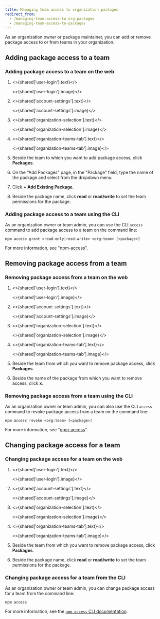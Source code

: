 ```yaml
---
title: Managing team access to organization packages
redirect_from:
  - /managing-team-access-to-org-packages
  - /managing-team-access-to-packages
---
```



As an organization owner or package maintainer, you can add or remove package access to or from teams in your organization.

## Adding package access to a team

### Adding package access to a team on the web

1. <>{shared['user-login'].text}</>

   <>{shared['user-login'].image}</>

2. <>{shared['account-settings'].text}</>

   <>{shared['account-settings'].image}</>

3. <>{shared['organization-selection'].text}</>

   <>{shared['organization-selection'].image}</>

4. <>{shared['organization-teams-tab'].text}</>

   <>{shared['organization-teams-tab'].image}</>

5. Beside the team to which you want to add package access, click **Packages**.

   <Screenshot src="/organizations/managing-teams/team-packages-button.png" alt="Screenshot of the packages button" />

6. On the "Add Packages" page, in the "Package" field, type the name of the package and select from the dropdown menu.

   <Screenshot src="/organizations/managing-teams/team-package-select.png" alt="Screenshot of the package selection" />

7. Click **+ Add Existing Package**.

   <Screenshot src="/organizations/managing-teams/team-package-add-existing-button.png" alt="Screenshot of the add package button" />

8. Beside the package name, click **read** or **read/write** to set the team permissions for the package.

   <Screenshot src="/organizations/managing-teams/team-package-permissions.png" alt="Screenshot of the team package permission option" />

### Adding package access to a team using the CLI

As an organization owner or team admin, you can use the CLI `access` command to add package access to a team on the command line:

```
npm access grant <read-only|read-write> <org:team> [<package>]
```

For more information, see "[npm-access][access-cli]".

## Removing package access from a team

### Removing package access from a team on the web

1. <>{shared['user-login'].text}</>

   <>{shared['user-login'].image}</>

2. <>{shared['account-settings'].text}</>

   <>{shared['account-settings'].image}</>

3. <>{shared['organization-selection'].text}</>

   <>{shared['organization-selection'].image}</>

4. <>{shared['organization-teams-tab'].text}</>

   <>{shared['organization-teams-tab'].image}</>

5. Beside the team from which you want to remove package access, click **Packages**.

   <Screenshot src="/organizations/managing-teams/team-packages-button.png" alt="Screenshot of the packages button" />

6. Beside the name of the package from which you want to remove access, click **x**.

   <Screenshot src="/organizations/managing-teams/team-package-remove-button.png" alt="Screenshot of the remove package button" />

### Removing package access from a team using the CLI

As an organization owner or team admin, you can also use the CLI `access` command to revoke package access from a team on the command line:

```
npm access revoke <org:team> [<package>]
```

For more information, see "[npm-access][access-cli]".

## Changing package access for a team

### Changing package access for a team on the web

1. <>{shared['user-login'].text}</>

   <>{shared['user-login'].image}</>

2. <>{shared['account-settings'].text}</>

   <>{shared['account-settings'].image}</>

3. <>{shared['organization-selection'].text}</>

   <>{shared['organization-selection'].image}</>

4. <>{shared['organization-teams-tab'].text}</>

   <>{shared['organization-teams-tab'].image}</>

5. Beside the team from which you want to remove package access, click **Packages**.

   <Screenshot src="/organizations/managing-teams/team-packages-button.png" alt="Screenshot of the packages button" />

6. Beside the package name, click **read** or **read/write** to set the team permissions for the package.

   <Screenshot src="/organizations/managing-teams/team-package-change-permissions.png" alt="Screenshot of the change package permission option" />

### Changing package access for a team from the CLI

As an organization owner or team admin, you can change package access for a team from the command line:

```
npm access
```

For more information, see the [`npm-access` CLI documentation][access-cli].

[access-cli]: /cli/access
